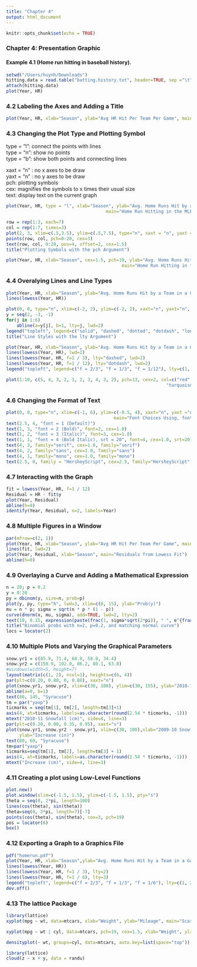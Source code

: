 ---
title: "Chapter 4"
output: html_document
---

```{r setup, include=FALSE}
knitr::opts_chunk$set(echo = TRUE)
```


### Chapter 4: Presentation Graphic
#### Example 4.1 (Home run hitting in baseball history).


```{r cars}
setwd("/Users/huynh/Downloads")
hitting.data = read.table("batting.history.txt", header=TRUE, sep ="\t")
attach(hitting.data)
plot(Year, HR)
```

### 4.2 Labeling the Axes and Adding a Title

```{r}
plot(Year, HR, xlab="Season", ylab="Avg HR Hit Per Team Per Game", main="Home Run Hitting in the MLB Across Seasons")
```

### 4.3 Changing the Plot Type and Plotting Symbol<br>
type = "l": connect the points with lines <br>
type = "n": show no points<br>
type = "b": show both points and connecting lines <br>

xaxt = "n" : no x axes to be draw<br>
yaxt = "n" : no y axes to be draw<br>
pch: plotting symbols<br>
cex: magnifies the symbols to x times their usual size<br>
text: display text on the current graph

```{r}
plot(Year, HR, type = "l", xlab="Season", ylab="Avg. Home Runs Hit by a Team in a Game", 
                                      main="Home Run Hitting in the MLB Across Seasons")
```
```{r}
row = rep(1:3, each=7)
col = rep(1:7, times=3)
plot(2, 3, xlim=c(.5,3.5), ylim=c(.5,7.5), type="n", xaxt = "n", yaxt = "n", xlab="", ylab="")
points(row, col, pch=0:20, cex=3)
text(row, col, 0:20, pos=4, offset=2, cex=1.5)
title("Plotting Symbols with the pch Argument")
```
```{r}
plot(Year, HR, xlab="Season", cex=1.5, pch=19, ylab="Avg. Home Runs Hit by a Team in a Game",
                                            main="Home Run Hitting in the MLB Across Seasons")
```

### 4.4 Overalying Lines and Line Types

```{r}
plot(Year, HR, xlab="Season", ylab="Avg. Home Runs Hit by a Team in a Game", main="Home Run Hitting in the MLB Across Seasons")
lines(lowess(Year, HR))
```
```{r}
plot(0, 0, type="n", xlim=c(-2, 2), ylim=c(-2, 2), xaxt="n", yaxt="n", xlab="", ylab="")
y = seq(2, -3, -1)
for(j in 1:6)
    abline(a=y[j], b=1, lty=j, lwd=2)
legend("topleft", legend=c("solid", "dashed", "dotted", "dotdash", "longdash", "twodash"), lty=1:6, lwd=2)
title("Line Styles with the lty Argument")
```
```{r}
plot(Year, HR, xlab="Season", ylab="Avg. Home Runs Hit by a Team in a Game", main="Home Run Hitting in the MLB Across Seasons")
lines(lowess(Year, HR), lwd=2)
lines(lowess(Year, HR, f=1 / 3), lty="dashed", lwd=2)
lines(lowess(Year, HR, f=1 / 12), lty="dotdash", lwd=2)
legend("topleft", legend=c("f = 2/3", "f = 1/3", "f = 1/12"), lty=c(1, 2, 4), lwd=2, inset=0.05)
```
```{r}
plot(1:10, c(5, 4, 3, 2, 1, 2, 3, 4, 3, 2), pch=13, cex=2, col=c("red", "blue", "green", "beige", "goldenrod",
                                                             "turquoise", "salmon", "purple", "pink", "seashell"))
```

### 4.6 Changing the Format of Text

```{r}
plot(0, 0, type="n", xlim=c(-1, 6), ylim=c(-0.5, 4), xaxt="n", yaxt ="n", xlab="", ylab="", 
                                         main="Font Choices Using, font, family and srt Arguments")
text(2.5, 4, "font = 1 (Default)")
text(1, 3, "font = 2 (Bold)", font=2, cex=1.0)
text(1, 2, "font = 3 (Italic)", font=3, cex=1.0)
text(1, 1, "font = 4 (Bold Italic), srt = 20", font=4, cex=1.0, srt=20)
text(4, 3, family="serif", cex=1.0, family="serif")
text(4, 2, family="sans", cex=1.0, family="sans")
text(4, 1, family="mono", cex=1.0, family="mono")
text(2.5, 0, family = "HersheyScript", cex=2.5, family="HersheyScript", col="red")
```

### 4.7 Interacting with the Graph

```{r}
fit = lowess(Year, HR, f=1 / 12)
Residual = HR - fit$y
plot(Year, Residual)
abline(h=0)
identify(Year, Residual, n=2, labels=Year)
```

### 4.8 Multiple Figures in a Window

```{r}
par(mfrow=c(2, 1))
plot(Year, HR, xlab="Season", ylab="Avg HR Hit Per Team Per Game", main="Home Run Hitting in the MLB Across Seasons")
lines(fit, lwd=2)
plot(Year, Residual, xlab="Season", main="Residuals from Lowess Fit")
abline(h=0)
```

### 4.9 Overlaying a Curve and Adding a Mathematical Expression

```{R}
n = 20; p = 0.2
y = 0:20
py = dbinom(y, size=n, prob=p)
plot(y, py, type="h", lwd=3, xlim=c(0, 15), ylab="Prob(y)")
mu = n * p; sigma = sqrt(n * p * (1 - p))
curve(dnorm(x, mu, sigma), add=TRUE, lwd=2, lty=2)
text(10, 0.15, expression(paste(frac(1, sigma*sqrt(2*pi)), " ", e^{frac(-(y-mu)^2, 2*sigma^2)})), cex = 1.5)
title("Binomial probs with n=2, p=0.2, and matching normal curve")
locs = locator(2)
```

### 4.10 Multiple Plots and Varying the Graphical Parameters

```{r}
snow.yr1 = c(85.9, 71.4, 68.8, 58.8, 34.4)
snow.yr2 = c(150.9, 102.0, 86.2, 80.1, 63.8)
#windows(width=5, height=7)
layout(matrix(c(1, 2), ncol=1), heights=c(6, 4))
par(plt=c(0.20, 0.80, 0, 0.88), xaxt="n")
plot(snow.yr1, snow.yr2, xlim=c(30, 100), ylim=c(30, 155), ylab="2010-11 Snowfall (in)", pch=19, main="Snowfall in Five New York Cities")
abline(a=0, b=1)
text(80, 145, "Syracuse")
tm = par("yaxp")
ticmarks = seq(tm[1], tm[2], length=tm[3]+1) 
axis(4, at=ticmarks, labels=as.character(round(2.54 * ticmarks, -1)))
mtext("2010-11 Snowfall (cm)", side=4, line=3)
par(plt=c(0.20, 0.80, 0.35, 0.95), xaxt="s")
plot(snow.yr1, snow.yr2 - snow.yr1, xlim=c(30, 100),xlab="2009-10 Snowfall (in)", pch=19,
     ylab="Increase (in)")
text(80, 60, "Syracuse")
tm=par("yaxp")
ticmarks=seq(tm[1], tm[2], length=tm[3] + 1)
axis(4, at=ticmarks, labels=as.character(round(2.54 * ticmarks, -1)))
mtext("Increase (cm)", side=4, line=3)
```

### 4.11 Creating a plot using Low-Level Functions

```{r}
plot.new()
plot.window(xlim=c(-1.5, 1.5), ylim=c(-1.5, 1.5), pty="s")
theta = seq(0, 2*pi, length=100)
lines(cos(theta), sin(theta))
theta=seq(0, 2*pi, length=7)[-7]
points(cos(theta), sin(theta), cex=3, pch=19)
pos = locator(6)
box()
```

### 4.12 Exporting a Graph to a Graphics File

```{r}
pdf("homerun.pdf")
plot(Year, HR, xlab="Season",ylab="Avg. Home Runs Hit by a Team in a Game", main="Home Run Hitting in the MLB Across Seasons")
lines(lowess(Year, HR))
lines(lowess(Year, HR, f=1 / 3), lty=2)
lines(lowess(Year, HR, f=1 / 6), lty=3)
legend("topleft", legend=c("f = 2/3", "f = 1/3", "f = 1/6"), lty=c(1, 2, 3))
dev.off()
```

### 4.13 The lattice Package

```{r}
library(lattice)
xyplot(mpg ~ wt, data=mtcars, xlab="Weight", ylab="Mileage", main="Scatterplot of Weight and Mileage for 32 Cars")
```
```{r}
xyplot(mpg ~ wt | cyl, data=mtcars, pch=19, cex=1.5, xlab="Weight", ylab="Mileage")
```
```{r}
densityplot(~ wt, groups=cyl, data=mtcars, auto.key=list(space="top"))
```
```{r}
library(lattice)
cloud(z ~ x + y, data = randu)
```